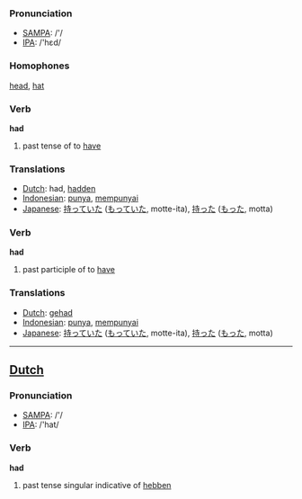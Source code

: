 === Pronunciation ===
*[[w:SAMPA|SAMPA]]: /'/
*[[w:IPA|IPA]]: /'hεd/

=== Homophones ===

[[head]], [[hat]]

=== Verb ===

'''had'''

# past tense of to [[have]]

=== Translations ===
*[[Dutch]]: had, [[hadden]]
*[[Indonesian]]: [[punya]], [[punya|mempunyai]]
*[[Japanese]]: [[持っていた]] ([[もっていた]], motte-ita), [[持った]] ([[もった]], motta)

=== Verb ===

'''had'''

# past participle of to [[have]]

=== Translations ===
*[[Dutch]]: [[gehad]]
*[[Indonesian]]: [[punya]], [[punya|mempunyai]]
*[[Japanese]]: [[持っていた]] ([[もっていた]], motte-ita), [[持った]] ([[もった]], motta)

----

==[[Dutch]]==

=== Pronunciation ===
*[[w:SAMPA|SAMPA]]: /'/
*[[w:IPA|IPA]]: /'hat/

=== Verb ===

'''had'''

# past tense singular indicative of [[hebben]]